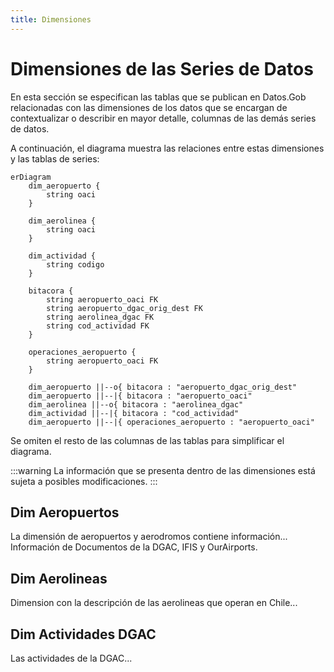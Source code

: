 ```yaml
---
title: Dimensiones
---
```



# Dimensiones de las Series de Datos

En esta sección se especifican las tablas que se publican
en Datos.Gob relacionadas con las dimensiones de los datos
que se encargan de contextualizar o describir en mayor
detalle, columnas de las demás series de datos.

A continuación, el diagrama muestra las relaciones entre
estas dimensiones y las tablas de series:

```mermaid
erDiagram
    dim_aeropuerto {
        string oaci
    }
    
    dim_aerolinea {
        string oaci
    }

    dim_actividad {
        string codigo
    }
    
    bitacora {
        string aeropuerto_oaci FK
        string aeropuerto_dgac_orig_dest FK
        string aerolinea_dgac FK
        string cod_actividad FK
    }

    operaciones_aeropuerto {
        string aeropuerto_oaci FK
    }
    
    dim_aeropuerto ||--o{ bitacora : "aeropuerto_dgac_orig_dest"
    dim_aeropuerto ||--|{ bitacora : "aeropuerto_oaci"
    dim_aerolinea ||--o{ bitacora : "aerolinea_dgac"
    dim_actividad ||--|{ bitacora : "cod_actividad"
    dim_aeropuerto ||--|{ operaciones_aeropuerto : "aeropuerto_oaci"

```
Se omiten el resto de las columnas de las tablas para simplificar el diagrama.

:::warning
La información que se presenta dentro de las dimensiones está
sujeta a posibles modificaciones.
:::


## Dim Aeropuertos

La dimensión de aeropuertos y aerodromos contiene información...
Información de Documentos de la DGAC, IFIS y OurAirports.


<CsvDocTable csvData={DimAeropuertoCsv} />


## Dim Aerolineas

Dimension con la descripción de las aerolineas que operan en Chile...

## Dim Actividades DGAC

Las actividades de la DGAC...
